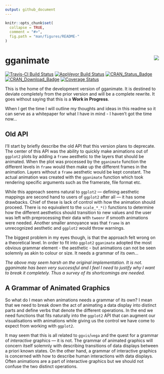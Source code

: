 ```yaml
---
output: github_document
---
```


<!-- README.md is generated from README.Rmd. Please edit that file -->

```r
knitr::opts_chunk$set(
  collapse = TRUE,
  comment = "#>",
  fig.path = "man/figures/README-"
)
```

# gganimate <img src="man/figures/logo.png" align="right" />

[![Travis-CI Build Status](https://travis-ci.org/thomasp85/gganimate.svg?branch=master)](https://travis-ci.org/thomasp85/gganimate)
[![AppVeyor Build Status](https://ci.appveyor.com/api/projects/status/github/thomasp85/gganimate?branch=master&svg=true)](https://ci.appveyor.com/project/thomasp85/gganimate)
[![CRAN_Status_Badge](http://www.r-pkg.org/badges/version-ago/gganimate)](https://cran.r-project.org/package=gganimate)
[![CRAN_Download_Badge](http://cranlogs.r-pkg.org/badges/gganimate)](https://cran.r-project.org/package=gganimate)
[![Coverage Status](https://img.shields.io/codecov/c/github/thomasp85/gganimate/master.svg)](https://codecov.io/github/thomasp85/gganimate?branch=master)

This is the home of the development version of gganimate. It is destined to 
deviate completely from the prior version and will be a complete rewrite. It
goes without saying that this is a **Work in Progress**.

When I get the time I will outline my thoughts and ideas in this readme so it
can serve as a whitepaper for what I have in mind - I haven't got the time 
now...

## Old API
I'll start by briefly describe the old API that this version plans to deprecate.
The center of this API was the ability to quickly make animations out of `ggplot2`
plots by adding a `frame` aesthetic to the layers that should be animated. When
the plot was processed by the `gganimate` function the different levels in 
`frame` would then make up the different frames in the animation. Layers without
a `frame` aesthetic would be kept constant. The actual animation was created 
with the `gganimate` function which took rendering specific arguments such as 
the framerate, file format etc.

While this approach seems natural to `ggplot2` --- defining aesthetic mappings are
second hand to users of `ggplot2` after all --- it has some drawbacks. Chief of 
these is lack of control with how the animation should proceed. There is no 
equivalent to the `scale_*_*()` functions to determine how the different 
aesthetics should transition to new values and the user was left with 
preprocessing their data with `tweenr` if smooth animations were needed. Another
smaller annoyance was that `frame` is an unrecognized aesthetic and `ggplot2` 
would throw warnings.

The biggest problem in my eyes though, is that the approach felt wrong on a 
theoretical level. In order to fit into `ggplot2` `gganimate` adopted the most
obvious grammar element - the aesthetic - but animations can not be seen 
solemnly as akin to colour or size. It needs a grammar of its own...

*The above may seem harsh on the original implementation. It is not. gganimate
has been very successful and I feel I need to justify why I want to break it
completely. Thus a survey of its shortcomings are needed.*

## A Grammar of Animated Graphics
So what do I mean when animations needs a grammar of its own? I mean that we
need to break down the act of animating a data display into distinct parts and
define verbs that denote the different operations. In the end we need functions
that fits naturally into the `ggplot2` API that can augment our visualisations
with animations while giving us the control we have come to expect from working
with `ggplot2`.

It may seem that this is all related to `ggvis`/`vega` and the quest for a 
grammar of *interactive* graphics --- it is not. The grammar of animated 
graphics will concern itself solemnly with describing transitions of data
displays between a priori known states. On the other hand, a grammar of 
interactive graphics is concerned with how to describe human interactions with
data displays. Often animations are a part of interactive graphics but we should
not confuse the two distinct operations.

